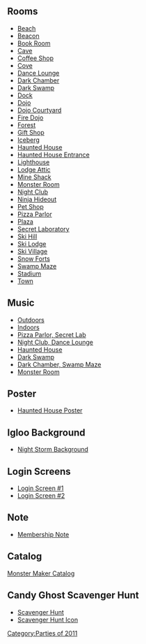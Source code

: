 
==Rooms==
*[[Media:HalloweenParty2011Beach.swf|Beach]]
*[[Media:HalloweenParty2011Beacon.swf|Beacon]]
*[[Media:HalloweenParty2011Book.swf|Book Room]]
*[[Media:HalloweenParty2011Cave.swf|Cave]]
*[[Media:HalloweenParty2011Coffee.swf|Coffee Shop]]
*[[Media:HalloweenParty2011Cove.swf|Cove]]
*[[Media:HalloweenParty2011Lounge.swf|Dance Lounge]]
*[[Media:HalloweenParty2011Party4.swf|Dark Chamber]]
*[[Media:HalloweenParty2011Party3.swf|Dark Swamp]]
*[[Media:HalloweenParty2011Dock.swf|Dock]]
*[[Media:HalloweenParty2011Dojo.swf|Dojo]]
*[[Media:HalloweenParty2011Dojoext.swf|Dojo Courtyard]]
*[[Media:HalloweenParty2011Dojofire.swf|Fire Dojo]]
*[[Media:HalloweenParty2011Forest.swf|Forest]]
*[[Media:HalloweenParty2011Shop.swf|Gift Shop]]
*[[Media:HalloweenParty2011Berg.swf|Iceberg]]
*[[Media:HalloweenParty2011Party2.swf|Haunted House]]
*[[Media:HalloweenParty2011Party1.swf|Haunted House Entrance]]
*[[Media:HalloweenParty2011Light.swf|Lighthouse]]
*[[Media:HalloweenParty2011Attic.swf|Lodge Attic]]
*[[Media:HalloweenParty2011Shack.swf|Mine Shack]]
*[[Media:HalloweenParty2011Party5.swf|Monster Room]]
*[[Media:HalloweenParty2011Dance.swf|Night Club]]
*[[Media:HalloweenParty2011Dojohide.swf|Ninja Hideout]]
*[[Media:HalloweenParty2011Pet.swf|Pet Shop]]
*[[Media:HalloweenParty2011Pizza.swf|Pizza Parlor]]
*[[Media:HalloweenParty2011Plaza.swf|Plaza]]
*[[Media:HalloweenParty2011Party6.swf|Secret Laboratory]]
*[[Media:HalloweenParty2011Mtn.swf|Ski Hill]]
*[[Media:HalloweenParty2011Lodge.swf|Ski Lodge]]
*[[Media:HalloweenParty2011Village.swf|Ski Village]]
*[[Media:HalloweenParty2011Forts.swf|Snow Forts]]
*[[Media:HalloweenParty2011Party7.swf|Swamp Maze]]
*[[Media:HalloweenParty2011Rink.swf|Stadium]]
*[[Media:RoomsTown-HalloweenParty2011.swf|Town]]

==Music==
*[[Media:Music251.swf|Outdoors]]
*[[Media:Music252.swf|Indoors]]
*[[Media:Music253.swf|Pizza Parlor, Secret Lab]]
*[[Media:Music223.swf|Night Club, Dance Lounge]]
*[[Media:Music312.swf|Haunted House]]
*[[Media:Music299.swf|Dark Swamp]]
*[[Media:Music300.swf|Dark Chamber, Swamp Maze]]
*[[Media:Music298.swf|Monster Room]]

==Poster==
*[[Media:HalloweenParty2011Poster.swf|Haunted House Poster]]

==Igloo Background==
*[[Media:Igloo_background_nightstorm.swf|Night Storm Background]]

==Login Screens==
*[[Media:HalloweenParty2011PreStartBillboards.swf|Login Screen #1]]
*[[Media:HalloweenParty2011StartBillboards.swf|Login Screen #2]]

==Note==
*[[Media:HalloweenParty2011NoticeParty3.swf|Membership Note]]

==Catalog==
[[Media:HalloweenParty2011CatalogParty.swf|Monster Maker Catalog]]

==Candy Ghost Scavenger Hunt==
*[[Media:CandyGhostScavengerHuntScavenger hunt.swf|Scavenger Hunt]]
*[[Media:CandyGhostScavengerHuntScavenger hunt icon.swf|Scavenger Hunt Icon]]
{{Parties}}

[[Category:Parties of 2011]]